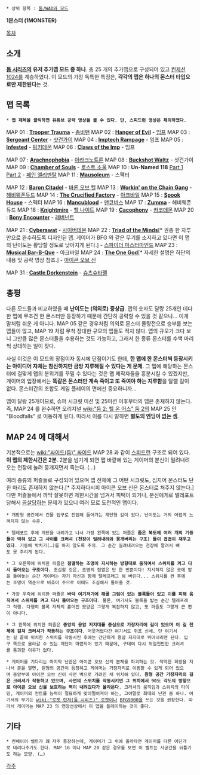  * 상위 항목 : [[둠/WAD와 모드]]

'''1몬스터 (1MONSTER)'''

[[목차]]

== 소개 ==

'''[[둠 시리즈]]의 유저 추가맵 모드 중 하나'''. 총 25 개의 추가맵으로 구성되어 있고 [[컨제션 1024]]를 계승하였다.
이 모드의 가장 독특한 특징은, '''각각의 맵은 하나의 몬스터 타입으로만 제한된다'''는 것.

== 맵 목록 ==

 * '''맵 제목을 클릭하면 유튜브 공략 영상을 볼 수 있다. 단, 스피드런 영상은 제외하였다.'''

MAP 01 : '''[http://youtu.be/xUulzOyWbr0/ Trooper Trauma]''' - [[좀비맨]]
MAP 02 : '''[http://youtu.be/kMS0-IybaFQ/ Hanger of Evil]''' - [[임프]]
MAP 03 : '''[http://youtu.be/fcqC55VFLgY/ Sergeant Center]''' - [[샷건가이]]
MAP 04 : '''[http://youtu.be/xXjOGNQwyq4/ Imptech Rampage]''' - 임프
MAP 05 : '''[http://youtu.be/nlsnKSKZ26A/ Infested]''' - [[핑키데몬]]
MAP 06 : '''[http://youtu.be/Z3UnpFji7zo/ Claws of the Imp]''' - 임프

MAP 07 : '''[http://youtu.be/EnvNKNB9Jig/ Arachnophobia]''' - [[아라크노트론]]
MAP 08 : '''[http://youtu.be/9Kybitd1PBw/ Buckshot Waltz]''' - 샷건가이
MAP 09 : '''[http://youtu.be/vsKPP7r3L4Y/ Chamber of Souls]''' - [[로스트 소울]]
MAP 10 : '''Un-Named 118''' [http://youtu.be/3YuRqgVmXKw/ Part 1] [http://youtu.be/_676rDrhL_o/ Part 2] - [[페인 엘리멘탈]]
MAP 11 : '''[http://youtu.be/IWwQjygOk3Q/ Mausoleum]''' - 스펙터

MAP 12 : '''[http://youtu.be/_TsMzLVhuYM/ Baron Citadel]''' - [[바론 오브 헬]]
MAP 13 : '''[http://youtu.be/yLCpEU6X_Mw/ Workin' on the Chain Gang]''' - [[헤비웨폰듀드]]
MAP 14 : '''[http://youtu.be/Apina-gP8kQ/ The Crucified Factory]''' - [[아크바일]]
MAP 15 : '''[http://youtu.be/jm1oR0h90iE/ Spook House]''' - 스펙터
MAP 16 : '''[http://youtu.be/be6f_PjBtms/ Mancublood]''' - [[맨큐버스]]
MAP 17 : '''[http://youtu.be/_8qdMOn9ATU/ Zumma]''' - 헤비웨폰듀드
MAP 18 : '''[http://youtu.be/qZtp-jIf9WM/ Knightmire]''' - [[헬 나이트]]
MAP 19 : '''[http://youtu.be/QvH5sS23JWs/ Cacophony]''' - [[카코데몬]]
MAP 20 : '''[http://youtu.be/aPBDsLs8lJw/ Bony Encounter]''' - [[레버넌트]]

MAP 21 : '''[http://youtu.be/syQR8S1NfqY/ Cyberswat]''' - [[사이버데몬]]
MAP 22 : '''[http://youtu.be/nE3VqFPoKGY/ Triad of the Minds]'''[* 권총 한 자루만으로 완수하도록 디자인된 맵. 게이머가 BFG 와 같은 무기를 소지하고 있다면 이 맵의 난이도는 황당할 정도로 낮아지게 된다.] - [[스파이더 마스터마인드]]
MAP 23 : '''[http://youtu.be/2ZUDnuSN6n0/ Musical Bar-B-Que]''' - 아크바일
MAP 24 : '''[http://youtu.be/RWGPYQo3b8s/ The One God]'''[* 자세한 설명은 하단의 내용 및 공략 영상 참조.] - [[아이콘 오브 신]]

MAP 31 : '''[http://youtu.be/rWOwub1v4e8/ Castle Dorkenstein]''' - [[슈츠슈타펠]]

== 총평 ==

다른 모드들과 비교하였을 때 '''난이도는 (의외로) 중상급.''' 맵의 숫자도 달랑 25개인 데다 한 맵에 무조건 한 몬스터만 등장하기 때문에 간단히 공략할 수 있을 것 같으나... 이게 말처럼 쉬운 게 아니다. MAP 05 같은 경우처럼 의외로 몬스터 물량전으로 승부를 보는 맵들이 많고, MAP 19 처럼 무척 장대한 규모의 맵들도 적지 않다. 맵의 규모가 크다 보니 그만큼 많은 몬스터들을 수용하는 것도 가능하고, 그래서 한 종류 몬스터를 수백 마리씩 상대하는 일이 잦다.

사실 이것은 이 모드의 장점이자 동시에 단점이기도 한데, '''한 맵에 한 몬스터씩 등장시키는 아이디어 자체는 참신하지만 금방 지루해질 수 있다는 게 문제'''. 그 맵에 해당하는 몬스터에 걸맞게 맵의 분위기를 꾸밀 수 있다는 것은 맵 제작자들을 흥분시킬 수 있겠지만, 게이머의 입장에서는 '''똑같은 몬스터만 계속 죽이고 또 죽여야 하는 지루함'''을 달랠 길이 없다. 몬스터간의 조합도 게임 플레이의 면에선 중요하니까...

맵이 달랑 25개이므로, 슈퍼 시크릿 미션 및 25미션 이후부터의 맵은 존재하지 않는다. 즉, MAP 24 를 완수하면 오리지널 [[wiki:"둠 2: 헬 온 어스" 둠 2]]의 MAP 25 인 "Bloodfalls" 로 이동하게 된다. 따라서 이를 다시 말하면 '''별도의 엔딩이 없는 셈'''.

== MAP 24 에 대해서 ==

기본적으로는 [[wiki:"싸이드(둠)" 싸이드]] MAP 28 과 같이 [[스피드런]] 구조로 되어 있다. '''이 맵의 제한시간은 2분'''. 2분을 넘기게 되면 맵 바깥에 있는 게이머의 분신이 밀려내려오는 천장에 눌려 뭉개지면서 죽는다. (…)

여러 종류의 퍼즐들로 구성되어 있으며 맵 전체에 그 어떤 시크릿도, 심지어 몬스터도 단 한 마리도 존재하지 않는다.[* 주지하다시피 아이콘 오브 신은 몬스터로 쳐주지 않는다.] 다만 퍼즐들에서 까딱 잘못하면 제한시간을 넘겨서 피떡이 되거나, 분신에게로 텔레포트 당해서 [[끔살]]당하는 문제가 있으니 여러 모로 도전적인 맵이다.

 * 개방형 공간에서 건물 입구로 진입해 들어가는 계단형 길이 있다. 난이도는 거의 어렵게 느껴지지 않는 수준.

 * 텔레포트 후에 계단을 내려가고 나서 가장 왼쪽에 있는 퍼즐은 '''좁은 복도에 여러 개의 기둥들이 박혀 있고 그 사이를 크러셔 (천장이 밀려내려와 뭉개버리는 구조) 들이 겹겹이 채우고 있다'''. 기둥에 박치기(…)를 하지 않도록 주의. 그 순간 밀려내려오는 천장에 깔려서 뼈도 못 추리게 된다.

 * 그 오른쪽에 위치한 퍼즐은 '''점멸하는 조명이 지시하는 방향대로 움직여서 스위치를 켜고 다시 돌아오는 구조이다'''. 조심할 것은, 조명의 점멸은 단 한 번뿐이다! 지시하지 않은 곳에 발을 들여놓는 순간 게이머는 자기 자신과 함께 텔레프래그 해 버린다... 스위치를 켠 후에는 조명이 역순으로 비추어 주므로 이때도 조심해서 돌아올 것.

 * 가장 우측에 위치한 퍼즐은 '''바닥 여기저기에 해골 그림이 있는 블록들이 있고 이를 피해 움직여서 스위치를 켜고 다시 돌아오는 구조이다'''. 물론, 여기서도 블록을 밟는 순간 텔레프래그 직행. 다행히 블록 자체의 흩어진 모양은 그렇게 복잡하지 않고, 또 퍼즐도 그렇게 큰 편이 아니다.

 * 그 왼쪽에 위치한 퍼즐은 '''중앙의 용암 저지대를 중심으로 가장자리에 길이 있으며 이 길 전체에 걸쳐 크러셔가 작동하는 구조이다'''. 머뭇거렸다간 여기서도 쥐포 신세. 단 여기서는 길 끝에 위치한 스위치를 작동시킨 후에는 간단하게 용암 저지대로 뛰어내리면 된다. 입구 쪽으로 올라갈 수 있는 계단이 마련되어 있기 때문에, 구태여 다시 위험천만한 크러셔를 통과할 이유가 없다.

 * 게이머를 기다리는 마지막 난관은 아이콘 오브 신의 본체를 파괴하는 것. 적막한 회랑을 지나서 문을 열면, 원형의 공간이 등장하고 게이머는 가장자리로 이동할 수 있게 되어 있으며 중앙부에 아이콘 오브 신이 사면 벽으로 가려진 채 위치해 있다. '''원형 공간 가장자리의 길은 크러셔가 작동하고 있으며, 사면의 스위치를 작동시키면 그 위치에서 90도 각도의 방향으로 아이콘 오브 신을 보호하는 벽이 내려갔다가 올라온다'''. 크러셔의 움직임과 스위치의 타이밍, 게이머의 컨트롤 능력이 절묘하게 맞아떨어져야 하는, 그야말로 최대의 난관 중 하나. 여기서의 무기는 [[wiki:"로켓 런처(둠 시리즈)" 로켓]]이나 [[BFG9000]]을 쓰는 것을 권장한다. 따라서 게이머는 MAP 23 의 연장선상에서 이 맵을 플레이하는 것이 좋다.


== 기타 ==

 * 컨베이어 벨트가 꽤 자주 등장하는데, 게이머가 그 위에 올라타면 게이머를 다른 어딘가로 데려다주기도 한다. MAP 16 이나 MAP 20 같은 경우를 보면 이 벨트는 시공간을 뒤틀기도 하는 모양. (…)

[[각주]]
